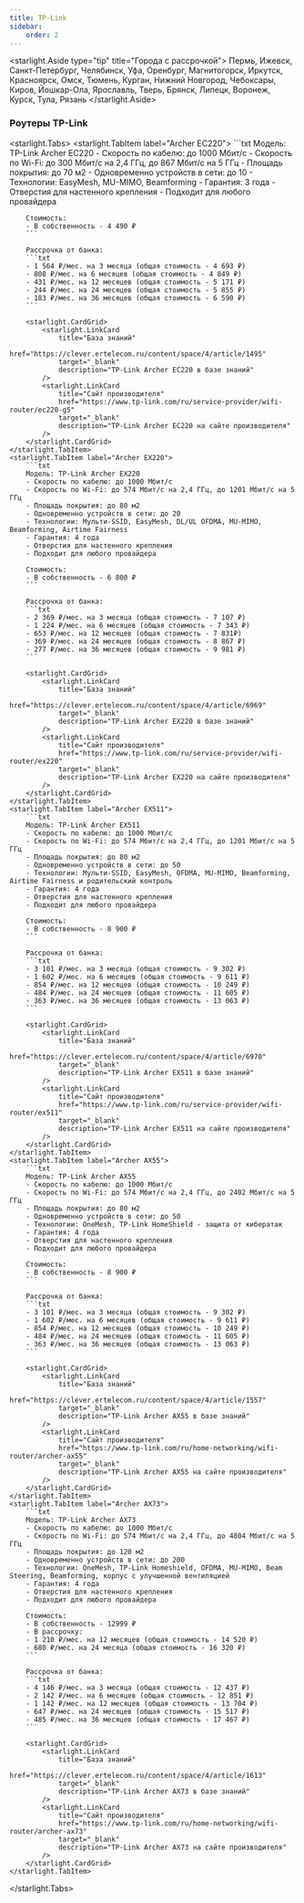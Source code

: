 ```yaml
---
title: TP-Link
sidebar:
    order: 2
---
```


<starlight.Aside type="tip" title="Города с рассрочкой">
    Пермь, Ижевск, Санкт-Петербург, Челябинск, Уфа, Оренбург, Магнитогорск, Иркутск, Красноярск, Омск, Тюмень, Курган, Нижний Новгород, Чебоксары, Киров, Йошкар-Ола, Ярославль, Тверь, Брянск, Липецк, Воронеж, Курск, Тула, Рязань
</starlight.Aside>

### Роутеры TP-Link
<starlight.Tabs>
    <starlight.TabItem label="Archer EC220">
        ```txt
        Модель: TP-Link Archer EC220
        - Скорость по кабелю: до 1000 Мбит/с
        - Скорость по Wi-Fi: до 300 Мбит/с на 2,4 ГГц, до 867 Мбит/с на 5 ГГц
        - Площадь покрытия: до 70 м2
        - Одновременно устройств в сети: до 10
        - Технологии: EasyMesh, MU-MIMO, Beamforming
        - Гарантия: 3 года
        - Отверстия для настенного крепления
        - Подходит для любого провайдера

        Стоимость:
        - В собственность - 4 490 ₽
        ```

        Рассрочка от банка:
        ```txt
        - 1 564 ₽/мес. на 3 месяца (общая стоимость - 4 693 ₽)
        - 808 ₽/мес. на 6 месяцев (общая стоимость - 4 849 ₽)
        - 431 ₽/мес. на 12 месяцев (общая стоимость - 5 171 ₽)
        - 244 ₽/мес. на 24 месяцев (общая стоимость - 5 855 ₽)
        - 183 ₽/мес. на 36 месяцев (общая стоимость - 6 590 ₽)
        ```

        <starlight.CardGrid>
            <starlight.LinkCard
                title="База знаний"
                href="https://clever.ertelecom.ru/content/space/4/article/1495"
                target="_blank"
                description="TP-Link Archer EC220 в базе знаний"
            />
            <starlight.LinkCard
                title="Сайт производителя"
                href="https://www.tp-link.com/ru/service-provider/wifi-router/ec220-g5"
                target="_blank"
                description="TP-Link Archer EC220 на сайте производителя"
            />
        </starlight.CardGrid>
    </starlight.TabItem>
    <starlight.TabItem label="Archer EX220">
        ```txt
        Модель: TP-Link Archer EX220
        - Скорость по кабелю: до 1000 Мбит/с
        - Скорость по Wi-Fi: до 574 Мбит/с на 2,4 ГГц, до 1201 Мбит/с на 5 ГГц
        - Площадь покрытия: до 80 м2
        - Одновременно устройств в сети: до 20
        - Технологии: Мульти-SSID, EasyMesh, DL/UL OFDMA, MU-MIMO, Beamforming, Airtime Fairness
        - Гарантия: 4 года
        - Отверстия для настенного крепления
        - Подходит для любого провайдера

        Стоимость:
        - В собственность - 6 800 ₽
        ```

        Рассрочка от банка:
        ```txt
        - 2 369 ₽/мес. на 3 месяца (общая стоимость - 7 107 ₽)
        - 1 224 ₽/мес. на 6 месяцев (общая стоимость - 7 343 ₽)
        - 653 ₽/мес. на 12 месяцев (общая стоимость - 7 831₽)
        - 369 ₽/мес. на 24 месяцев (общая стоимость - 8 867 ₽)
        - 277 ₽/мес. на 36 месяцев (общая стоимость - 9 981 ₽)
        ```

        <starlight.CardGrid>
            <starlight.LinkCard
                title="База знаний"
                href="https://clever.ertelecom.ru/content/space/4/article/6969"
                target="_blank"
                description="TP-Link Archer EX220 в базе знаний"
            />
            <starlight.LinkCard
                title="Сайт производителя"
                href="https://www.tp-link.com/ru/service-provider/wifi-router/ex220"
                target="_blank"
                description="TP-Link Archer EX220 на сайте производителя"
            />
        </starlight.CardGrid>
    </starlight.TabItem>
    <starlight.TabItem label="Archer EX511">
        ```txt
        Модель: TP-Link Archer EX511
        - Скорость по кабелю: до 1000 Мбит/с
        - Скорость по Wi-Fi: до 574 Мбит/с на 2,4 ГГц, до 1201 Мбит/с на 5 ГГц
        - Площадь покрытия: до 80 м2
        - Одновременно устройств в сети: до 50
        - Технологии: Мульти-SSID, EasyMesh, OFDMA, MU-MIMO, Beamforming, Airtime Fairness и родительский контроль
        - Гарантия: 4 года
        - Отверстия для настенного крепления
        - Подходит для любого провайдера

        Стоимость:
        - В собственность - 8 900 ₽
        ```

        Рассрочка от банка:
        ```txt
        - 3 101 ₽/мес. на 3 месяца (общая стоимость - 9 302 ₽)
        - 1 602 ₽/мес. на 6 месяцев (общая стоимость - 9 611 ₽)
        - 854 ₽/мес. на 12 месяцев (общая стоимость - 10 249 ₽)
        - 484 ₽/мес. на 24 месяцев (общая стоимость - 11 605 ₽)
        - 363 ₽/мес. на 36 месяцев (общая стоимость - 13 063 ₽)
        ```

        <starlight.CardGrid>
            <starlight.LinkCard
                title="База знаний"
                href="https://clever.ertelecom.ru/content/space/4/article/6970"
                target="_blank"
                description="TP-Link Archer EX511 в базе знаний"
            />
            <starlight.LinkCard
                title="Сайт производителя"
                href="https://www.tp-link.com/ru/service-provider/wifi-router/ex511"
                target="_blank"
                description="TP-Link Archer EX511 на сайте производителя"
            />
        </starlight.CardGrid>
    </starlight.TabItem>
    <starlight.TabItem label="Archer AX55">
        ```txt
        Модель: TP-Link Archer AX55
        - Скорость по кабелю: до 1000 Мбит/с
        - Скорость по Wi-Fi: до 574 Мбит/с на 2,4 ГГц, до 2402 Мбит/с на 5 ГГц
        - Площадь покрытия: до 80 м2
        - Одновременно устройств в сети: до 50
        - Технологии: OneMesh, TP-Link HomeShield - защита от кибератак
        - Гарантия: 4 года
        - Отверстия для настенного крепления
        - Подходит для любого провайдера

        Стоимость:
        - В собственность - 8 900 ₽
        ```

        Рассрочка от банка:
        ```txt
        - 3 101 ₽/мес. на 3 месяца (общая стоимость - 9 302 ₽)
        - 1 602 ₽/мес. на 6 месяцев (общая стоимость - 9 611 ₽)
        - 854 ₽/мес. на 12 месяцев (общая стоимость - 10 249 ₽)
        - 484 ₽/мес. на 24 месяцев (общая стоимость - 11 605 ₽)
        - 363 ₽/мес. на 36 месяцев (общая стоимость - 13 063 ₽)
        ```

        <starlight.CardGrid>
            <starlight.LinkCard
                title="База знаний"
                href="https://clever.ertelecom.ru/content/space/4/article/1557"
                target="_blank"
                description="TP-Link Archer AX55 в базе знаний"
            />
            <starlight.LinkCard
                title="Сайт производителя"
                href="https://www.tp-link.com/ru/home-networking/wifi-router/archer-ax55"
                target="_blank"
                description="TP-Link Archer AX55 на сайте производителя"
            />
        </starlight.CardGrid>
    </starlight.TabItem>
    <starlight.TabItem label="Archer AX73">
        ```txt
        Модель: TP-Link Archer AX73
        - Скорость по кабелю: до 1000 Мбит/с
        - Скорость по Wi-Fi: до 574 Мбит/с на 2,4 ГГц, до 4804 Мбит/с на 5 ГГц
        - Площадь покрытия: до 120 м2
        - Одновременно устройств в сети: до 200
        - Технологии: OneMesh, TP-Link Homeshield, OFDMA, MU-MIMO, Beam Steering, Beamforming, корпус с улучшенной вентиляцией
        - Гарантия: 4 года
        - Отверстия для настенного крепления
        - Подходит для любого провайдера

        Стоимость:
        - В собственность - 12999 ₽
        - В рассрочку:
        - 1 210 ₽/мес. на 12 месяцев (общая стоимость - 14 520 ₽)
        - 680 ₽/мес. на 24 месяца (общая стоимость - 16 320 ₽)
        ```

        Рассрочка от банка:
        ```txt
        - 4 146 ₽/мес. на 3 месяца (общая стоимость - 12 437 ₽)
        - 2 142 ₽/мес. на 6 месяцев (общая стоимость - 12 851 ₽)
        - 1 142 ₽/мес. на 12 месяцев (общая стоимость - 13 704 ₽)
        - 647 ₽/мес. на 24 месяцев (общая стоимость - 15 517 ₽)
        - 485 ₽/мес. на 36 месяцев (общая стоимость - 17 467 ₽)
        ```

        <starlight.CardGrid>
            <starlight.LinkCard
                title="База знаний"
                href="https://clever.ertelecom.ru/content/space/4/article/1613"
                target="_blank"
                description="TP-Link Archer AX73 в базе знаний"
            />
            <starlight.LinkCard
                title="Сайт производителя"
                href="https://www.tp-link.com/ru/home-networking/wifi-router/archer-ax73"
                target="_blank"
                description="TP-Link Archer AX73 на сайте производителя"
            />
        </starlight.CardGrid>
    </starlight.TabItem>
</starlight.Tabs>